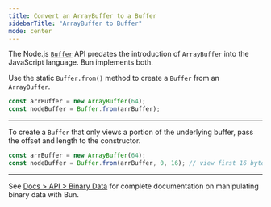 ```yaml
---
title: Convert an ArrayBuffer to a Buffer
sidebarTitle: "ArrayBuffer to Buffer"
mode: center
---
```


The Node.js [`Buffer`](https://nodejs.org/api/buffer.html) API predates the introduction of `ArrayBuffer` into the JavaScript language. Bun implements both.

Use the static `Buffer.from()` method to create a `Buffer` from an `ArrayBuffer`.

```ts
const arrBuffer = new ArrayBuffer(64);
const nodeBuffer = Buffer.from(arrBuffer);
```

---

To create a `Buffer` that only views a portion of the underlying buffer, pass the offset and length to the constructor.

```ts
const arrBuffer = new ArrayBuffer(64);
const nodeBuffer = Buffer.from(arrBuffer, 0, 16); // view first 16 bytes
```

---

See [Docs > API > Binary Data](https://bun.com/docs/api/binary-data#conversion) for complete documentation on manipulating binary data with Bun.
